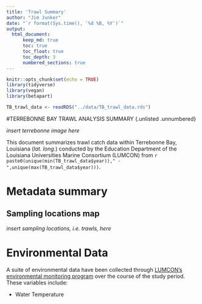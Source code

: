 ```yaml
---
title: 'Trawl Summary'
author: "Jim Junker"
date: "`r format(Sys.time(), '%d %B, %Y')`"
output: 
  html_document:
      keep_md: true
      toc: true
      toc_float: true
      toc_depth: 3
      numbered_sections: true
---
```


```r
knitr::opts_chunk$set(echo = TRUE)
library(tidyverse)
library(vegan)
library(betapart)

TB_trawl_data <- readRDS("../data/TB_trawl_data.rds")
```

#TERREBONNE BAY TRAWL ANALYSIS SUMMARY {.unlisted .unnumbered}

*insert terrebonne image here*

This document summarizes trawl catch data within Terrebonne Bay, Louisiana (*lat. long.*) conducted by the Education Department of the Louisiana Universities Marine Consortium (LUMCON) from `r paste0(unique(min(TB_trawl_data$year))," - ",unique(max(TB_trawl_data$year)))`.

# Metadata summary

## Sampling locations map
*insert sampling locations, i.e. trawls, here*

# Environmental Data

A suite of environmental data have been collected through <a href="https://lumcon.edu/environmental-monitoring/" target="_blank">LUMCON's environmental monitoring program</a> over the course of the study period. These variables include:

- Water Temperature

